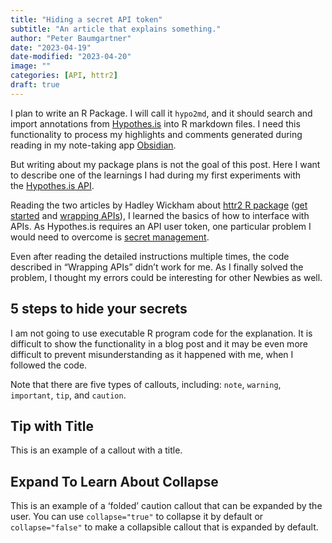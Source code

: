 ```yaml
---
title: "Hiding a secret API token"
subtitle: "An article that explains something."
author: "Peter Baumgartner"
date: "2023-04-19"
date-modified: "2023-04-20"
image: ""
categories: [API, httr2]
draft: true
---
```


I plan to write an R Package. I will call it `hypo2md`, and it should
search and import annotations from
[Hypothes.is](https://web.hypothes.is/ "is a open-source software for web annotations")
into R markdown files. I need this functionality to process my
highlights and comments generated during reading in my note-taking app
[Obsidian](https://obsidian.md/ "Obsidian is a note-taking app"). 

But writing about my package plans is not the goal of this post. Here I
want to describe one of the learnings I had during my first experiments
with the [Hypothes.is
API](https://h.readthedocs.io/en/latest/api-reference/).

Reading the two articles by Hadley Wickham about [httr2 R
package](R%20package) ([get
started](https://httr2.r-lib.org/articles/httr2.html) and [wrapping
APIs](https://httr2.r-lib.org/articles/wrapping-apis.html)), I learned
the basics of how to interface with APIs. As Hypothes.is requires an API
user token, one particular problem I would need to overcome is [secret
management](https://httr2.r-lib.org/articles/wrapping-apis.html#secret-management).

Even after reading the detailed instructions multiple times, the code
described in "Wrapping APIs" didn't work for me. As I finally solved the
problem, I thought my errors could be interesting for other Newbies as
well.

## 5 steps to hide your secrets

I am not going to use executable R program code for the explanation. It
is difficult to show the functionality in a blog post and it may be even
more difficult to prevent misunderstanding as it happened with me, when
I followed the code.

::: callout-note
Note that there are five types of callouts, including: `note`,
`warning`, `important`, `tip`, and `caution`.
:::

::: callout-tip
## Tip with Title

This is an example of a callout with a title.
:::

::: {.callout-caution collapse="true" appearance="default"}
## Expand To Learn About Collapse

This is an example of a 'folded' caution callout that can be expanded by
the user. You can use `collapse="true"` to collapse it by default or
`collapse="false"` to make a collapsible callout that is expanded by
default.
:::
